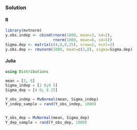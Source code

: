 ### Solution {.tabset}

#### R
```r
library(mvtnorm)
y.obs.indep <- cbind(rnorm(1000, mean=3, sd=2),
                     rnorm(1000, mean=8, sd=5))
Sigma.dep <- matrix(c(4,8,8,25), nrow=2, ncol=2)
y.obs.dep <- rmvnorm(1000, mean=c(3,8), sigma=Sigma.dep)

```

#### Julia
```julia
using Distributions

mean = [3, 8]
Sigma_indep = [2 0;0 5]
Sigma_dep = [4 8; 8 25]

Y_obs_indep = MvNormal(mean, Sigma_indep)
Y_indep_sample = rand(Y_obs_indep, 1000)


Y_obs_dep = MvNormal(mean, Sigma_dep)
Y_dep_sample = rand(Y_obs_dep, 1000)

```
